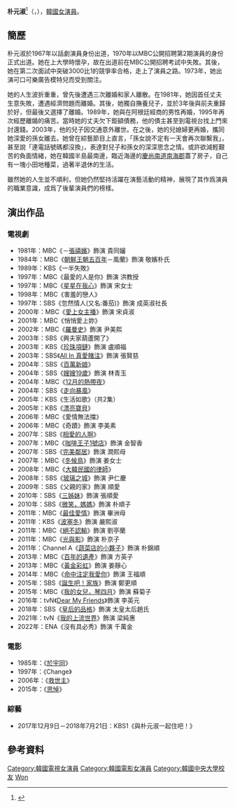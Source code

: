 {{藝人
| 姓名 = 朴元淑
| 類型 = 女演員
| 相片 = 
| 國籍 = {{KOR}} 
| 出生日期 = {{birth_date_and_age|1949|1|19}}
| 出生地 = {{KOR}}[[首爾特別市|首爾特別市]]
| 語言 = [[韓語|韓語]]、[[英語|英語]]
| 教育程度 = [[中央大學_(韓國)|中央大學]]戲劇電影學系肄業
| 出道日期 = 1970年
| child= 一子一女
}}
'''朴元淑'''<ref>{{cite news|url=https://newslibrary.naver.com/viewer/index.nhn?articleId=1974113000239108018&editNo=1&printCount=1&publishDate=1974-11-30&officeId=00023&pageNo=8&printNo=16511&publishType=00010|title=최우수상 崔佛岩씨|publisher=[[朝鮮日報|朝鮮日報]]|date=1974-11-30|accessdate=2021-03-01}}</ref>（{{lang-ko|박원숙}}，{{bd|1949年|1月19日|catIdx=Park}}），[[韓國|韓國]][[女演員|女演員]]。

== 簡歷 ==
朴元淑於1967年以話劇演員身份出道，1970年以MBC公開招聘第2期演員的身份正式出道。她在上大學時懷孕，故在出道前在MBC公開招聘考試中失敗。其後，她在第二次面試中突破3000比1的競爭率合格，走上了演員之路。1973年，她出演可口可樂廣告模特兒而受到關注。

她的人生波折重重，曾先後遭遇三次離婚和家人離散。在1981年，她因首任丈夫生意失敗，遭遇經濟問題而離婚。其後，她獨自撫養兒子，並於3年後與前夫重歸於好，但最後又選擇了離婚。1989年，她與在阿根廷經商的男性再婚，1995年再次經歷離婚的痛苦。當時她的丈夫欠下鉅額債務，他的債主甚至到電視台找上門來討還錢。2003年，他的兒子因交通意外離世。在之後，她的兒媳婦更再婚，攜同她深愛的孫女離去。她曾在綜藝節目上直言，「孫女說不定有一天會再次聯繫我」，甚至說「連電話號碼都沒換」，表達對兒子和孫女的深深思念之情。或許欲減輕艱苦的負面情緒，她在韓國半島最南邊，臨近海邊的[[慶尚南道|慶尚南道]][[南海郡_(韓國)|南海郡]]蓋了房子，自己有一塊小田地種菜，過著半退休的生活。

雖然她的人生並不順利，但她仍然堅持活躍在演藝活動的精神，展現了其作爲演員的職業意識，成爲了後輩演員們的榜樣。

== 演出作品 ==

=== 電視劇 ===
*1981年：MBC《{{lk|女人列傳系列|여인열전 시리즈|女人列傳}}－[[張禧嬪_(1981年電視劇)|張禧嬪]]》飾演 貴同嬸
*1984年：MBC《[[朝鮮王朝五百年|朝鮮王朝五百年]]－風蘭》飾演 敬嬪朴氏
*1989年：KBS《一半失敗》
*1997年：MBC《最愛的人是你》飾演 洪教授
*1997年：MBC《[[星星在我心|星星在我心]]》飾演 宋女士
*1998年：MBC《害羞的戀人》
*1997年：SBS《忽然情人(又名:番茄)》飾演 成英淑社長
*2000年：MBC《[[愛上女主播|愛上女主播]]》飾演 宋貞淑
*2001年：MBC《悄悄愛上妳》
*2002年：MBC《[[羅曼史_(電視劇)|羅曼史]]》飾演 尹美熙
*2003年：SBS《興夫家葫蘆開了》
*2003年：KBS《[[珍珠項鍊_(韓劇)|珍珠項鏈]]》飾演 盧順福
*2003年：SBS《[[All_In_真愛賭注|All In 真愛賭注]]》飾演 張賢慈
*2004年：SBS《[[百萬新娘|百萬新娘]]》
*2004年：SBS《[[嫂嫂19歲|嫂嫂19歲]]》飾演 林青玉
*2004年：MBC《[[12月的熱帶夜|12月的熱帶夜]]》
*2004年：SBS《[[走向暴風|走向暴風]]》
*2005年：KBS《生活如歌》（共2集）
*2005年：KBS《[[漂亮寶貝|漂亮寶貝]]》
*2006年：MBC《愛情無法擋》
*2006年：MBC《奇蹟》飾演 李美素
*2007年：SBS《[[相愛的人啊|相愛的人啊]]》
*2007年：MBC《[[咖啡王子1號店|咖啡王子1號店]]》飾演 金智香
*2007年：SBS《[[完美鄰居|完美鄰居]]》飾演 潤熙母
*2007年：MBC《[[冬候鳥|冬候鳥]]》飾演 姜女士
*2008年：MBC《[[大韓民國的律師|大韓民國的律師]]》
*2008年：SBS《[[菜鳥變鳳凰|玻璃之城]]》飾演 尹仁慶
*2009年：SBS《父親的家》飾演 順愛
*2010年：SBS《[[三姊妹_(韓國電視劇)|三姊妹]]》飾演 張順愛
*2010年：SBS《[[微笑，媽媽|微笑，媽媽]]》飾演 朴順子
*2011年：MBC《[[最佳愛情|最佳愛情]]》飾演 畢洲母
*2011年：KBS《[[波塞冬_(電視劇)|波塞冬]]》飾演 嚴熙淑
*2011年：MBC《[[絕不認輸|絕不認輸]]》飾演 劉亭蘭
*2011年：MBC《[[光與影|光與影]]》飾演 朴京子
*2011年：Channel A《[[蔬菜店的小夥子|蔬菜店的小夥子]]》飾演 朴錦順
*2013年：MBC《[[百年的遺產|百年的遺產]]》飾演 方英子
*2013年：MBC《[[黃金彩虹|黃金彩虹]]》飾演 姜靜心
*2014年：MBC《[[命中注定我愛你_(韓國電視劇)|命中注定我愛你]]》飾演 王福順
*2015年：SBS《[[誕生吧！家族|誕生吧！家族]]》飾演 鄭更順
*2015年：MBC《[[我的女兒，琴四月|我的女兒，琴四月]]》飾演 蘇菊子
*2016年：tvN《[[Dear_My_Friends|Dear My Friends]]》飾演 李英元
*2018年：SBS《[[皇后的品格|皇后的品格]]》飾演 太皇太后趙氏
*2021年：tvN《[[我的上流世界|我的上流世界]]》飾演 梁純惠
*2022年：ENA《沒有具必秀》飾演 千萬金

=== 電影 ===
*1985年：《[[於宇同_(1985年電影)|於宇同]]》
*1997年：《Change》
*2006年：《[[救世主_(電影)|救世主]]》
*2015年：《[[思悼|思悼]]》

=== 綜藝 ===
*2017年12月9日－2018年7月21日：KBS1《與朴元淑一起住吧！》

== 參考資料 ==
{{reflist}}

{{百想藝術大賞電視部門女子最優秀演技}}
{{DEFAULTSORT: Park Won-sook}}

[[Category:韓國電視女演員|Category:韓國電視女演員]]
[[Category:韓國電影女演員|Category:韓國電影女演員]]
[[Category:韓國中央大學校友|Category:韓國中央大學校友]]
[[Category:朴姓|Won]]